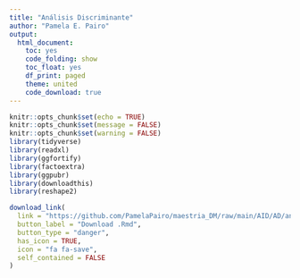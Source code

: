 ---
title: "Análisis Discriminante"
author: "Pamela E. Pairo"
output:
  html_document:
    toc: yes
    code_folding: show
    toc_float: yes
    df_print: paged
    theme: united
    code_download: true
---

```{r setup, include=FALSE}
knitr::opts_chunk$set(echo = TRUE)
knitr::opts_chunk$set(message = FALSE)
knitr::opts_chunk$set(warning = FALSE)
library(tidyverse)
library(readxl)
library(ggfortify)
library(factoextra)
library(ggpubr)
library(downloadthis)
library(reshape2)
```

```{r, echo = FALSE}

download_link(
  link = "https://github.com/PamelaPairo/maestria_DM/raw/main/AID/AD/analisis_discriminante.Rmd",
  button_label = "Download .Rmd",
  button_type = "danger",
  has_icon = TRUE,
  icon = "fa fa-save",
  self_contained = FALSE
)
```

